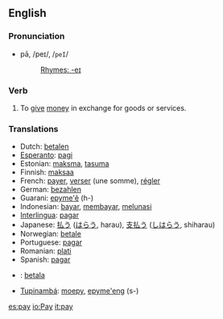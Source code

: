 ==English==

===Pronunciation===
*pā, /peɪ/, /<tt>peI</tt>/
*:[[Rhymes:English:-eɪ|Rhymes: -eɪ]]

=== Verb ===
{{en-infl-irreg|pay|pays|paying|paid|paid}}
# To [[give]] [[money]] in exchange for goods or services.

=== Translations ===
*Dutch: [[betalen]]
*[[Esperanto]]: [[pagi]]
*Estonian: [[maksma]], [[tasuma]]
*Finnish: [[maksaa]]
*French: [[payer]], [[verser]] (une somme), [[régler]]
*German: [[bezahlen]]
*Guarani: [[epyme'ẽ]] (h-)
*Indonesian: [[bayar]], [[bayar|membayar]], [[lunas|melunasi]]
*[[Interlingua]]: [[pagar]]
*Japanese: [[払う]] ([[はらう]], harau), [[支払う]] ([[しはらう]], shiharau)
*Norwegian: [[betale]]
*Portuguese: [[pagar]]
*Romanian: [[plati]] 
*Spanish: [[pagar]]
*{{sv}}: [[betala]]
*[[Tupinambá]]: [[moepy]], [[epyme'eng]] (s-)

[[es:pay]]
[[io:Pay]]
[[it:pay]]